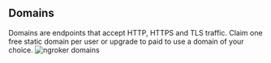 ## Domains

Domains are endpoints that accept HTTP, HTTPS and TLS traffic. Claim one free static domain per user or upgrade to paid to use a domain of your choice.
![ngroker domains](./../../../public/screenshots/domains.png)
